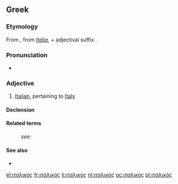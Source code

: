 ==Greek==

===Etymology===
From {{term|Ιταλία|tr=Italia||Italy|lang=el}}, from {{etyl|la|el}} ''[[Italia]]'', + adjectival suffix {{term|-ικός|tr=ikos|lang=el}}.

===Pronunciation===
* {{IPA|/italiˈkos/|lang=el}}

===Adjective===
{{el-adj|f=ιταλική|n=ιταλικό|tr=italikós}}

# [[Italian]], pertaining to [[Italy]]

====Declension====
{{el-decl-adj|dec=ός-ή-ό|stem=ιταλικ|nopio=1}}

====Related terms====
:''see:'' {{el-l|Ιταλία|tr=Italía|gloss=Italy|g=f}}

====See also====
* {{el-p|πλάγιοι|χαρακτήρες|tr=plágioi charaktíres|g=m|g2=p|gloss=italics, italic characters|sc=Grek}}

{{DEFAULTSORT:ιταλικοσ}}

[[el:ιταλικός]]
[[fr:ιταλικός]]
[[li:ιταλικός]]
[[nl:ιταλικός]]
[[oc:ιταλικός]]
[[pl:ιταλικός]]